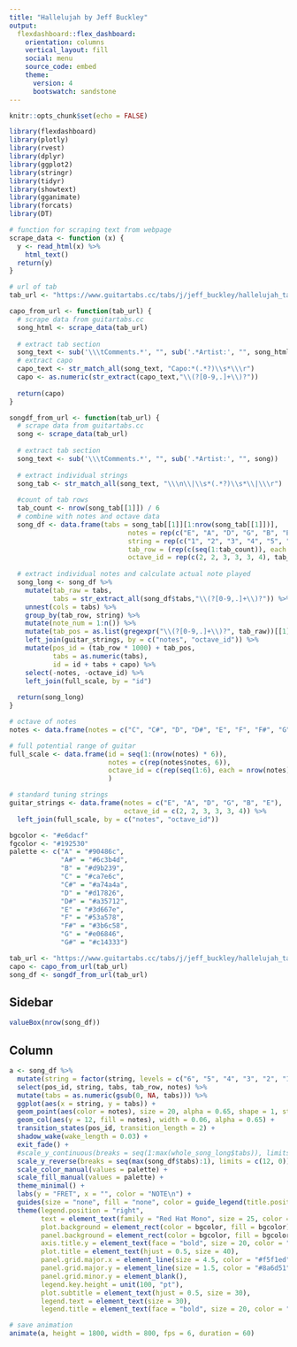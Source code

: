 ```yaml
---
title: "Hallelujah by Jeff Buckley"
output:
  flexdashboard::flex_dashboard:
    orientation: columns
    vertical_layout: fill
    social: menu
    source_code: embed
    theme:
      version: 4
      bootswatch: sandstone
---
```


```r
knitr::opts_chunk$set(echo = FALSE)

library(flexdashboard)
library(plotly)
library(rvest)
library(dplyr)
library(ggplot2)
library(stringr)
library(tidyr)
library(showtext)
library(gganimate)
library(forcats)
library(DT)

# function for scraping text from webpage
scrape_data <- function (x) {
  y <- read_html(x) %>%
    html_text()
  return(y)
}

# url of tab
tab_url <- "https://www.guitartabs.cc/tabs/j/jeff_buckley/hallelujah_tab_ver_7.html"

capo_from_url <- function(tab_url) {
  # scrape data from guitartabs.cc
  song_html <- scrape_data(tab_url)
  
  # extract tab section
  song_text <- sub('\\\tComments.*', "", sub('.*Artist:', "", song_html))
  # extract capo
  capo_text <- str_match_all(song_text, "Capo:*(.*?)\\s*\\\r")
  capo <- as.numeric(str_extract(capo_text,"\\(?[0-9,.]+\\)?"))
  
  return(capo)
}

songdf_from_url <- function(tab_url) {
  # scrape data from guitartabs.cc
  song <- scrape_data(tab_url)
  
  # extract tab section
  song_text <- sub('\\\tComments.*', "", sub('.*Artist:', "", song))
  
  # extract individual strings
  song_tab <- str_match_all(song_text, "\\\n\\|\\s*(.*?)\\s*\\|\\\r")
  
  #count of tab rows
  tab_count <- nrow(song_tab[[1]]) / 6
  # combine with notes and octave data
  song_df <- data.frame(tabs = song_tab[[1]][1:nrow(song_tab[[1]])],
                              notes = rep(c("E", "A", "D", "G", "B", "E"), tab_count),
                              string = rep(c("1", "2", "3", "4", "5", "6"), tab_count),
                              tab_row = (rep(c(seq(1:tab_count)), each = 6)),
                              octave_id = rep(c(2, 2, 3, 3, 3, 4), tab_count))
  
  # extract individual notes and calculate actual note played
  song_long <- song_df %>% 
    mutate(tab_raw = tabs,
           tabs = str_extract_all(song_df$tabs,"\\(?[0-9,.]+\\)?")) %>% 
    unnest(cols = tabs) %>%
    group_by(tab_row, string) %>%
    mutate(note_num = 1:n()) %>%
    mutate(tab_pos = as.list(gregexpr("\\(?[0-9,.]+\\)?", tab_raw))[[1]][note_num]) %>%
    left_join(guitar_strings, by = c("notes", "octave_id")) %>%
    mutate(pos_id = (tab_row * 1000) + tab_pos,
           tabs = as.numeric(tabs),
           id = id + tabs + capo) %>%
    select(-notes, -octave_id) %>%
    left_join(full_scale, by = "id")
  
  return(song_long)
}

# octave of notes
notes <- data.frame(notes = c("C", "C#", "D", "D#", "E", "F", "F#", "G", "G#", "A", "A#", "B"))

# full potential range of guitar
full_scale <- data.frame(id = seq(1:(nrow(notes) * 6)),
                         notes = c(rep(notes$notes, 6)),
                         octave_id = c(rep(seq(1:6), each = nrow(notes)))
                         )

# standard tuning strings
guitar_strings <- data.frame(notes = c("E", "A", "D", "G", "B", "E"),
                             octave_id = c(2, 2, 3, 3, 3, 4)) %>% 
  left_join(full_scale, by = c("notes", "octave_id"))

bgcolor <- "#e6dacf"
fgcolor <- "#192530"
palette <- c("A" = "#90486c", 
             "A#" = "#6c3b4d", 
             "B" = "#d9b239", 
             "C" = "#ca7e6c", 
             "C#" = "#a74a4a", 
             "D" = "#d17826", 
             "D#" = "#a35712", 
             "E" = "#3d667e", 
             "F" = "#53a578", 
             "F#" = "#3b6c58", 
             "G" = "#e06846", 
             "G#" = "#c14333")

tab_url <- "https://www.guitartabs.cc/tabs/j/jeff_buckley/hallelujah_tab_ver_7.html"
capo <- capo_from_url(tab_url)
song_df <- songdf_from_url(tab_url)

```

Sidebar {.sidebar}
--------------------------------------------------------------------------------

```r
valueBox(nrow(song_df))
```


Column {data-width=650}
--------------------------------------------------------------------------------

```r
a <- song_df %>%
  mutate(string = factor(string, levels = c("6", "5", "4", "3", "2", "1"))) %>%
  select(pos_id, string, tabs, tab_row, notes) %>%
  mutate(tabs = as.numeric(gsub(0, NA, tabs))) %>%
  ggplot(aes(x = string, y = tabs)) +
  geom_point(aes(color = notes), size = 20, alpha = 0.65, shape = 1, stroke = 8) +
  geom_col(aes(y = 12, fill = notes), width = 0.06, alpha = 0.65) +
  transition_states(pos_id, transition_length = 2) +
  shadow_wake(wake_length = 0.03) +
  exit_fade() +
  #scale_y_continuous(breaks = seq(1:max(whole_song_long$tabs)), limits = c(0, 12)) +
  scale_y_reverse(breaks = seq(max(song_df$tabs):1), limits = c(12, 0)) +
  scale_color_manual(values = palette) +
  scale_fill_manual(values = palette) +
  theme_minimal() +
  labs(y = "FRET", x = "", color = "NOTE\n") +
  guides(size = "none", fill = "none", color = guide_legend(title.position="top", title.hjust = 0.5)) +
  theme(legend.position = "right",
        text = element_text(family = "Red Hat Mono", size = 25, color = fgcolor),
        plot.background = element_rect(color = bgcolor, fill = bgcolor),
        panel.background = element_rect(color = bgcolor, fill = bgcolor),
        axis.title.y = element_text(face = "bold", size = 20, color = "#6c3b4d", hjust = 0.5),
        plot.title = element_text(hjust = 0.5, size = 40),
        panel.grid.major.x = element_line(size = 4.5, color = "#f5f1ed"),
        panel.grid.major.y = element_line(size = 1.5, color = "#8a6d51"),
        panel.grid.minor.y = element_blank(),
        legend.key.height = unit(100, "pt"),
        plot.subtitle = element_text(hjust = 0.5, size = 30),
        legend.text = element_text(size = 30),
        legend.title = element_text(face = "bold", size = 20, color = "#6c3b4d", hjust = 0.5))

# save animation
animate(a, height = 1800, width = 800, fps = 6, duration = 60)
```



